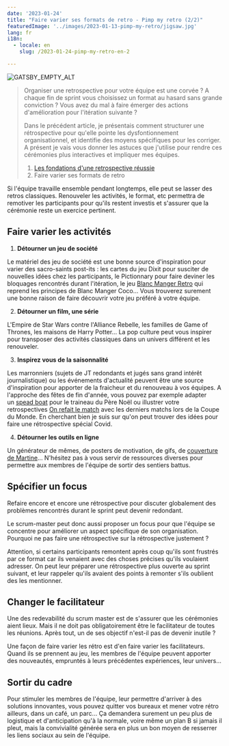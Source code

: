 ```yaml
---
date: '2023-01-24'
title: "Faire varier ses formats de retro - Pimp my retro (2/2)"
featuredImage: '../images/2023-01-13-pimp-my-retro/jigsaw.jpg'
lang: fr
i18n:
  - locale: en
    slug: /2023-01-24-pimp-my-retro-en-2

---
```


<Image align="right" caption="Photo par Ross Sneddon">

![GATSBY_EMPTY_ALT](../images/2023-01-13-pimp-my-retro/jigsaw.jpg)

</Image>

> Organiser une retrospective pour votre équipe est une corvée ? A chaque fin de sprint vous choisissez un format au hasard sans grande conviction ? Vous avez du mal à faire émerger des actions d'amélioration pour l'itération suivante ?
>
> Dans le précédent article, je présentais comment structurer une rétrospective pour qu'elle pointe les dysfontionnement organisationnel, et identifie des moyens spécifiques pour les corriger. A présent je vais vous donner les astuces que j'utilise pour rendre ces cérémonies plus interactives et impliquer mes équipes.
> 1. [Les fondations d'une retrospective réussie](/fr/2023-01-13-pimp-my-retro-fr)
> 2. Faire varier ses formats de retro

Si l'équipe travaille ensemble pendant longtemps, elle peut se lasser des retros classiques. Renouveler les activités, le format, etc permettra de remotiver les participants pour qu'ils restent investis et s'assurer que la cérémonie reste un exercice pertinent.

## Faire varier les activités

1. **Détourner un jeu de société**

Le matériel des jeu de société est une bonne source d'inspiration pour varier des sacro-saints post-its : les cartes du jeu Dixit pour susciter de nouvelles idées chez les participants, le Pictionnary pour faire deviner les bloquages rencontrés durant l'itération, le jeu [Blanc Manger Retro](https://coach-agile.com/wp-content/uploads/2017/07/BLANC-MANGER-RETRO-KIT-V1.pdf) qui reprend les principes de Blanc Manger Coco... Vous trouverez surement une bonne raison de faire découvrir votre jeu préféré à votre équipe.

2. **Détourner un film, une série**

L'Empire de Star Wars contre l'Alliance Rebelle, les familles de Game of Thrones, les maisons de Harry Potter... La pop culture peut vous inspirer pour transposer des activités classiques dans un univers différent et les renouveler.

3. **Inspirez vous de la saisonnalité**

Les marronniers (sujets de JT redondants et jugés sans grand intérêt journalistique) ou les événements d'actualité peuvent être une source d'inspiration pour apporter de la fraicheur et du renouveau à vos équipes. A l'approche des fêtes de fin d'année, vous pouvez par exemple adapter un [spead boat](https://coach-agile.com/speed-boat/) pour le traineau du Père Noël ou illustrer votre retrospectives [On refait le match](https://coach-agile.com/2016/12/coach-agile-retrospective-on-refait-le-match/) avec les derniers matchs lors de la Coupe du Monde. En cherchant bien je suis sur qu'on peut trouver des idées pour faire une rétrospective spécial Covid.

4. **Détourner les outils en ligne**

Un générateur de mêmes, de posters de motivation, de gifs, de [couverture de Martine](http://www.retourdemartine.free.fr/)... N'hésitez pas à vous servir de ressources diverses pour permettre aux membres de l'équipe de sortir des sentiers battus.

## Spécifier un focus

Refaire encore et encore une rétrospective pour discuter globalement des problèmes rencontrés durant le sprint peut devenir redondant.

Le scrum-master peut donc aussi proposer un focus pour que l'équipe se concentre pour améliorer un aspect spécifique de son organisation. Pourquoi ne pas faire une rétrospective sur la rétrospective justement ?

Attention, si certains participants remontent après coup qu'ils sont frustrés par ce format car ils venaient avec des choses précises qu'ils voulaient adresser. On peut leur préparer une rétrospective plus ouverte au sprint suivant, et leur rappeler qu'ils avaient des points à remonter s'ils oublient des les mentionner.

## Changer le facilitateur

Une des redevabilité du scrum master est de s'assurer que les cérémonies aient lieux. Mais il ne doit pas obligatoirement être le facilitateur de toutes les réunions. Après tout, un de ses objectif n'est-il pas de devenir inutile ?

Une façon de faire varier les rétro est d'en faire varier les facilitateurs. Quand ils se prennent au jeu, les membres de l'équipe peuvent apporter des nouveautés, empruntés à leurs précédentes expériences, leur univers...

## Sortir du cadre

Pour stimuler les membres de l'équipe, leur permettre d'arriver à des solutions innovantes, vous pouvez quitter vos bureaux et mener votre rétro ailleurs, dans un café, un parc... Ça demandera surement un peu plus de logistique et d'anticipation qu'à la normale, voire même un plan B si jamais il pleut, mais la convivialité générée sera en plus un bon moyen de resserrer les liens sociaux au sein de l'équipe.